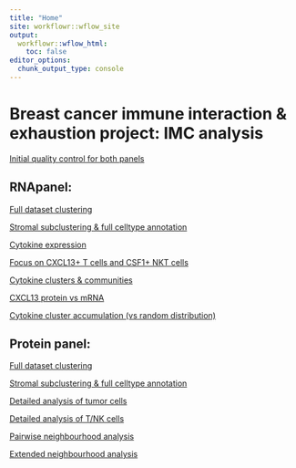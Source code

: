 ```yaml
---
title: "Home"
site: workflowr::wflow_site
output:
  workflowr::wflow_html:
    toc: false
editor_options:
  chunk_output_type: console
---
```


# Breast cancer immune interaction & exhaustion project: IMC analysis



[Initial quality control for both panels](01_quality_control.html)
  

## RNApanel: 
  
[Full dataset clustering](02_RNApanel_clustering.html)  

[Stromal subclustering & full celltype annotation](03_RNApanel_StromalSubclustering.html) 

[Cytokine expression](09_RNApanel_cytokine_expression.html) 

[Focus on CXCL13+ T cells and CSF1+ NKT cells](10_RNApanel_TNK_cytokines.html) 
  
[Cytokine clusters & communities](11_RNApanel_cytokine_communities.html)  
  
[CXCL13 protein vs mRNA](12_RNApanel_CXCL13_protein.html)  

[Cytokine cluster accumulation (vs random distribution)](14_RNApanel_cluster_neighbouRhood.html) 


## Protein panel: 
     
[Full dataset clustering](04_proteinPanel_clustering.html)  

[Stromal subclustering & full celltype annotation](05_proteinPanel_StromalSubclustering.html)  

[Detailed analysis of tumor cells](06_proteinPanel_tumor_analysis.html)  

[Detailed analysis of T/NK cells](07_proteinPanel_TNK_analysis.html)  

[Pairwise neighbourhood analysis](08_proteinPanel_neighbourhood.html) 

[Extended neighbourhood analysis](13_proteinPanel_extended.html) 